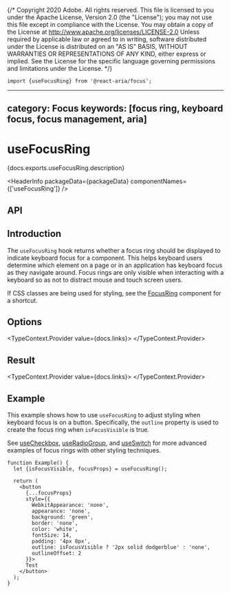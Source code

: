 {/* Copyright 2020 Adobe. All rights reserved.
This file is licensed to you under the Apache License, Version 2.0 (the "License");
you may not use this file except in compliance with the License. You may obtain a copy
of the License at http://www.apache.org/licenses/LICENSE-2.0
Unless required by applicable law or agreed to in writing, software distributed under
the License is distributed on an "AS IS" BASIS, WITHOUT WARRANTIES OR REPRESENTATIONS
OF ANY KIND, either express or implied. See the License for the specific language
governing permissions and limitations under the License. */}



```tsx import
import {useFocusRing} from '@react-aria/focus';
```

---
category: Focus
keywords: [focus ring, keyboard focus, focus management, aria]
---

# useFocusRing

<PageDescription>{docs.exports.useFocusRing.description}</PageDescription>

<HeaderInfo
  packageData={packageData}
  componentNames={['useFocusRing']} />

## API

<FunctionAPI links={docs.links} function={docs.exports.useFocusRing} />

## Introduction

The `useFocusRing` hook returns whether a focus ring should be displayed to indicate keyboard focus for a component.
This helps keyboard users determine which element on a page or in an application has keyboard focus as they
navigate around. Focus rings are only visible when interacting with a keyboard so as not to distract mouse
and touch screen users.

If CSS classes are being used for styling, see the [FocusRing](FocusRing.html) component for a shortcut.

## Options

<TypeContext.Provider value={docs.links}>
  <InterfaceType properties={docs.links[docs.exports.useFocusRing.parameters[0].value.id].properties} />
</TypeContext.Provider>

## Result

<TypeContext.Provider value={docs.links}>
  <InterfaceType properties={docs.links[docs.exports.useFocusRing.return.id].properties} />
</TypeContext.Provider>

## Example

This example shows how to use `useFocusRing` to adjust styling when keyboard focus is on a button.
Specifically, the `outline` property is used to create the focus ring when `isFocusVisible` is true.

See [useCheckbox](useCheckbox.html#styling), [useRadioGroup](useRadioGroup.html#styling), and
[useSwitch](useSwitch.html#example) for more advanced examples of focus rings with other styling
techniques.

```tsx example
function Example() {
  let {isFocusVisible, focusProps} = useFocusRing();

  return (
    <button
      {...focusProps}
      style={{
        WebkitAppearance: 'none',
        appearance: 'none',
        background: 'green',
        border: 'none',
        color: 'white',
        fontSize: 14,
        padding: '4px 8px',
        outline: isFocusVisible ? '2px solid dodgerblue' : 'none',
        outlineOffset: 2
      }}>
      Test
    </button>
  );
}
```
